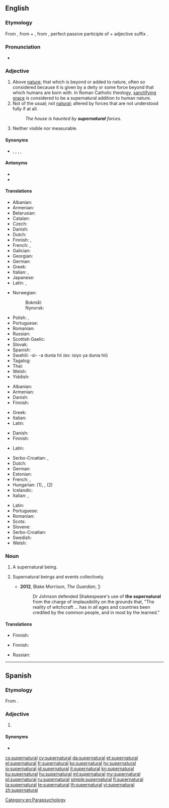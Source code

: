 ==English==
{{wikipedia}}
===Etymology===
From {{der|en|la|supernātūrālis}}, from {{m|la|super||above}} + {{m|la|nātūra||nature; that which we are born with}}, from {{m|la|nātus||born}}, perfect passive participle of {{m|la|nāscī||to be born}} + adjective suffix {{m|la|-ālis}}.

===Pronunciation===
* {{audio|en-us-supernatural.ogg|Audio (US)|lang=en}}

===Adjective===
{{en-adj}}

# Above [[nature]]; that which is beyond or added to nature, often so considered because it is given by a deity or some force beyond that which humans are born with. In Roman Catholic theology, [[w:sanctifying grace|sanctifying grace]] is considered to be a supernatural addition to human nature.
# Not of the usual; not [[natural]]; altered by forces that are not understood fully if at all.
#: ''The house is haunted by '''supernatural''' forces.''
# Neither visible nor measurable.

====Synonyms====
* {{l|en|extraordinary}}, {{l|en|paranormal}}, {{l|en|preternatural}}, {{l|en|supranatural}}, {{l|en|unnatural}}

====Antonyms====
* {{l|en|ordinary}}
* {{l|en|natural}}

====Translations====
{{trans-top|above nature}}
* Albanian: {{t+|sq|mbinatyrshëm}}
* Armenian: {{t+|hy|գերբնական}}
* Belarusian: {{t|be|звышнатуральны|m}}
* Catalan: {{t+|ca|sobrenatural}}
* Czech: {{t|cs|nadpřirozený}}
* Danish: {{t|da|overnaturlig}}
* Dutch: {{t+|nl|bovennatuurlijk}}
* Finnish: {{t+|fi|yliluonnollinen}}, {{t+|fi|jumalallinen}}
* French: {{t+|fr|surnaturel|m}}, {{t+|fr|surnaturelle|f}}
* Galician: {{t|gl|sobrenatural|m|f}}
* Georgian: {{t|ka|ზებუნებრივი}}
* German: {{t+|de|übernatürlich}}
* Greek: {{t+|el|υπερφυσικός|m}}
* Italian: {{t+|it|soprannaturale}}, {{t|it|sovrannaturale}}
* Japanese: {{t|ja|超自然の|tr=chōshizen no|sc=Jpan}}
* Latin: {{t+|la|divinus}}, {{t|la|extranaturalis}}
{{trans-mid}}
* Norwegian:
*: Bokmål: {{t+|nb|overnaturlig}}
*: Nynorsk: {{t|nn|overnaturleg}}
* Polish: {{t+|pl|nadnaturalny|m}}, {{t+|pl|nadprzyrodzony|m}}
* Portuguese: {{t+|pt|sobrenatural|m|f}}
* Romanian: {{t+|ro|supranatural|m|n}}
* Russian: {{t+|ru|сверхъесте́ственный}}
* Scottish Gaelic: {{t|gd|os-nàdarrach}}
* Slovak: {{t|sk|nadprirodzený|m}}
* Spanish: {{t+|es|sobrenatural|m|f}}
* Swahili: -si- -a dunia hii (ex: isiyo ya dunia hii) {{attention|sw}}
* Tagalog: {{t|tl|higlikas}}
* Thai: {{t|th|เหนือธรรมชาติ|tr=nuea thammachat}}
* Welsh: {{t+|cy|goruwchnaturiol}}
* Yiddish: {{t|yi|איבערנאַטירלעך}}
{{trans-bottom}}

{{trans-top|not of the usual}}
* Albanian: {{t+|sq|mbinatyrshëm}}
* Armenian: {{t+|hy|գերբնական}}
* Danish: {{t|da|overnaturlig}}
* Finnish: {{t+|fi|yliluonnollinen}}
{{trans-mid}}
* Greek: {{t+|el|υπερφυσικός|m}}
* Italian: {{t|it|ultraterreno}}
* Latin: {{t+|la|divinus}}
{{trans-bottom}}

{{trans-top|neither visible or measurable}}
* Danish: {{t|da|usynlig}} {{t|da|og}} {{t|da|umålelig}}
* Finnish: {{t+|fi|yliluonnollinen}}
{{trans-mid}}
* Latin: {{t+|la|divinus}}
{{trans-bottom}}

{{checktrans-top}}
* Serbo-Croatian: {{t+check|sh|natprírodan}}, {{t+check|sh|nadnárāvan}}
* Dutch: {{t+check|nl|bovennatuurlijk}}
* German: {{t+check|de|übernatürlich}}
* Estonian: {{t+check|et|üleloomulik}}
* French: {{t+check|fr|surnaturel}}, {{t+check|fr|extraordinaire}}
* Hungarian: {{t-check|hu|természetfeletti}} (1), {{t+check|hu|különös}}, {{t-check|hu|rendkívüli}} (2)
* Icelandic: {{t-check|is|yfirnáttúrleiki}}
* Italian: {{t+check|it|soprannaturale}}, {{t|it|sovrannaturale}}
{{trans-mid}}
* Latin: {{t-check|la|supernaturalis}}
* Portuguese: {{t+check|pt|sobrenatural}}
* Romanian: {{t+check|ro|supranatural}}
* Scots: {{t-check|sco|supernaitural}}
* Slovene: {{t+check|sl|nadnaraven}}
* Serbo-Croatian: {{t-check|sh|nadprirodan}}
* Swedish: {{t+check|sv|övernaturlig}}
* Welsh: {{t+check|cy|goruwchnaturiol}}
{{trans-bottom}}

===Noun===
{{en-noun}}

# {{lb|en|countable}} A supernatural being.
# {{lb|en|uncountable}} Supernatural beings and events collectively. {{qualifier|When used with definite article: "the supernatural".}}
#* '''2012''', Blake Morrison, ''The Guardian'', [http://www.guardian.co.uk/books/2012/jul/20/blake-morrison-under-the-witches-spell?INTCMP=SRCH]:
#*: Dr Johnson defended Shakespeare's use of '''the supernatural''' from the charge of implausibility on the grounds that, "The reality of witchcraft … has in all ages and countries been credited by the common people, and in most by the learned."

====Translations====
{{trans-top|being}}
* Finnish: {{t|fi|[[yliluonnollinen]] [[olento]]}}
{{trans-mid}}
{{trans-bottom}}

{{trans-top|beings and events collectively}}
* Finnish: {{t+|fi|yliluonnollinen}}
{{trans-mid}}
{{trans-bottom}}

{{checktrans-top}}
{{trans-mid}}
* Russian: {{t-check|ru|сверхъестественное}}
{{trans-bottom}}

[[Category:en:Parapsychology]]

----

==Spanish==

===Etymology===
From {{der|es|la|supernātūrālis}}.

===Adjective===
{{es-adj|pl=supernaturales}}

# {{l|en|supernatural}}

====Synonyms====
* {{l|es|sobrenatural}}

[[cs:supernatural]]
[[cy:supernatural]]
[[da:supernatural]]
[[et:supernatural]]
[[el:supernatural]]
[[fr:supernatural]]
[[ko:supernatural]]
[[hy:supernatural]]
[[io:supernatural]]
[[id:supernatural]]
[[it:supernatural]]
[[kn:supernatural]]
[[ku:supernatural]]
[[hu:supernatural]]
[[ml:supernatural]]
[[my:supernatural]]
[[pl:supernatural]]
[[ru:supernatural]]
[[simple:supernatural]]
[[fi:supernatural]]
[[ta:supernatural]]
[[te:supernatural]]
[[th:supernatural]]
[[vi:supernatural]]
[[zh:supernatural]]